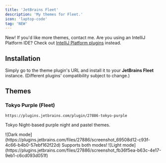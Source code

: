 ```yaml
---
title: 'JetBrains Fleet'
description: 'My themes for Fleet.'
icon: 'laptop-code'
tag: 'NEW'
---
```


<Note>New! If you'd like more themes, contact me.</Note>
<Info>Are you using an IntelliJ Platform IDE? Check out [IntelliJ Platform plugins](/themes/apps/intellij) instead.</Info>

## Installation
Simply go to the theme plugin's URL and install it to your **JetBrains Fleet** instance.
(Different plugins' compatibility subject to change.)

## Themes
### Tokyo Purple (Fleet)
```url icon="download" Marketplace URL
https://plugins.jetbrains.com/plugin/27886-tokyo-purple
```
Tokyo Night-based purple night and pastel themes.
<Frame caption="Dark Mode">
    ![Dark mode](https://plugins.jetbrains.com/files/27886/screenshot_69508d12-c93f-4c66-b4b0-57ebf162f22d)
</Frame>
Supports both modes!
<Frame caption="Light Mode">
    ![Light mode](https://plugins.jetbrains.com/files/27886/screenshot_fb36f5ea-b63c-4e17-9eb1-c6cd093d051f)
</Frame>
